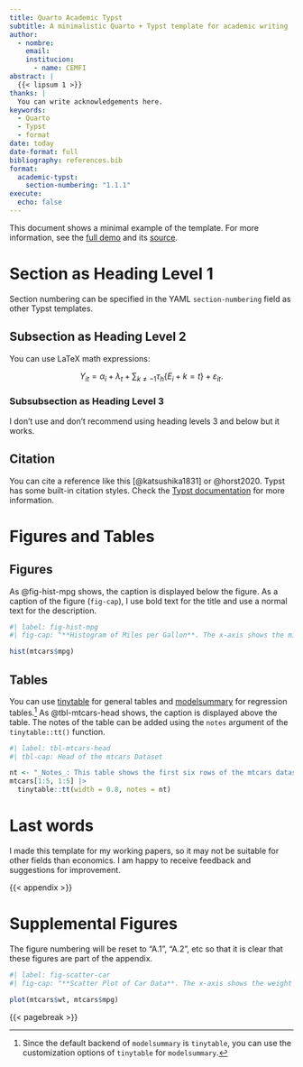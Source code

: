 ---
title: Quarto Academic Typst
subtitle: A minimalistic Quarto + Typst template for academic writing
author:
  - nombre: 
    email: 
    institucion:
      - name: CEMFI
abstract: |
  {{< lipsum 1 >}}
thanks: |
  You can write acknowledgements here.
keywords:
  - Quarto
  - Typst
  - format
date: today
date-format: full
bibliography: references.bib
format:
  academic-typst:
    section-numbering: "1.1.1"
execute:
  echo: false
---

This document shows a minimal example of the template.
For more information, see the [full demo](https://kazuyanagimoto.com/quarto-academic-typst/template-full.pdf) and its [source](https://kazuyanagimoto.com/quarto-academic-typst/template-full.qmd).

# Section as Heading Level 1

Section numbering can be specified in the YAML `section-numbering` field
as other Typst templates.

## Subsection as Heading Level 2

You can use LaTeX math expressions:

$$
Y_{it} = \alpha_i + \lambda_t + \sum_{k \neq -1} \tau_h \{E_i + k = t\} +
\varepsilon_{it}.
$$

### Subsubsection as Heading Level 3

I don't use and don't recommend using heading levels 3 and below but it works.

## Citation

You can cite a reference like this [@katsushika1831] or @horst2020.
Typst has some built-in citation styles. Check the [Typst documentation](https://typst.app/docs/reference/model/bibliography/#parameters-style) for more information.

# Figures and Tables

## Figures

As @fig-hist-mpg shows, the caption is displayed below the figure.
As a caption of the figure (`fig-cap`), I use bold text for the title and use a normal text for the description.

```{r}
#| label: fig-hist-mpg
#| fig-cap: "**Histogram of Miles per Gallon**. The x-axis shows the miles per gallon, and the y-axis shows the frequency."

hist(mtcars$mpg)
```

## Tables

You can use [tinytable](https://vincentarelbundock.github.io/tinytable/)
for general tables and [modelsummary](https://vincentarelbundock.github.io/modelsummary/) for regression tables.^[Since the default backend of `modelsummary` is `tinytable`, you can use the customization options of `tinytable` for `modelsummary`.]
As @tbl-mtcars-head shows, the caption is displayed above the table.
The notes of the table can be added using the `notes` argument of the `tinytable::tt()` function.

```{r}
#| label: tbl-mtcars-head
#| tbl-cap: Head of the mtcars Dataset

nt <- "_Notes_: This table shows the first six rows of the mtcars dataset."
mtcars[1:5, 1:5] |>
  tinytable::tt(width = 0.8, notes = nt)         
```
# Last words

I made this template for my working papers, so it may not be suitable for other fields than economics.
I am happy to receive feedback and suggestions for improvement.

{{< appendix >}}

# Supplemental Figures

The figure numbering will be reset to "A.1", "A.2", etc so that it is clear that these figures are part of the appendix.

```{r}
#| label: fig-scatter-car
#| fig-cap: "**Scatter Plot of Car Data**. The x-axis shows the weight of the car, and the y-axis shows the miles per gallon."

plot(mtcars$wt, mtcars$mpg)
```

{{< pagebreak >}}
<!-- Bibliography -->

